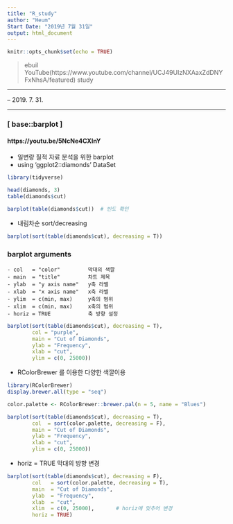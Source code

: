 ```yaml
---
title: "R_study"
author: "Heum"
Start Date: "2019년 7월 31일"
output: html_document
---
```


```r
knitr::opts_chunk$set(echo = TRUE)
```
> ebuil YouTube(https://www.youtube.com/channel/UCJ49UIzNXAaxZdDNYFxNhsA/featured) study

***
-- 2019. 7. 31. 

***

### [ base::barplot ] 
#### https://youtu.be/5NcNe4CXInY

  - 일변량 질적 자료 분석을 위한 barplot
  - using 'ggplot2::diamonds' DataSet
```r
library(tidyverse)
```
```r
head(diamonds, 3)
table(diamonds$cut)
```

```r
barplot(table(diamonds$cut))  # 빈도 확인 

```

  - 내림차순 sort/decreasing
```r
barplot(sort(table(diamonds$cut), decreasing = T))
```
  
### barplot arguments
  
    - col   = "color"         막대의 색깔
    - main  = "title"         차트 제목
    - ylab  = "y axis name"   y축 라벨
    - xlab  = "x axis name"   x축 라벨 
    - ylim  = c(min, max)     y축의 범위
    - xlim  = c(min, max)     x축의 범위 
    - horiz = TRUE            축 방향 설정 

```r
barplot(sort(table(diamonds$cut), decreasing = T), 
        col = "purple", 
        main = "Cut of Diamonds", 
        ylab = "Frequency", 
        xlab = "cut", 
        ylim = c(0, 25000))
```

  - RColorBrewer 를 이용한 다양한 색깔이용
```r
library(RColorBrewer)
display.brewer.all(type = "seq")
```


```r
color.palette <- RColorBrewer::brewer.pal(n = 5, name = "Blues")

barplot(sort(table(diamonds$cut), decreasing = T), 
        col  = sort(color.palette, decreasing = F), 
        main = "Cut of Diamonds", 
        ylab = "Frequency", 
        xlab = "cut", 
        ylim = c(0, 25000))
```
  
  - horiz = TRUE  막대의 방향 변경
```r
barplot(sort(table(diamonds$cut), decreasing = F), 
        col   = sort(color.palette, decreasing = T),
        main  = "Cut of Diamonds", 
        ylab  = "Frequency", 
        xlab  = "cut", 
        xlim  = c(0, 25000),       # horiz에 맞추어 변경 
        horiz = TRUE)
```
  
  
